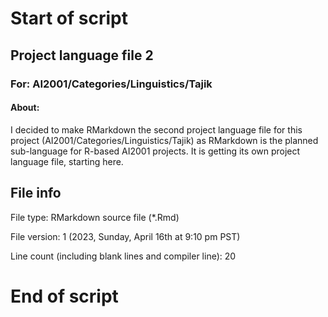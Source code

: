 # Start of script

## Project language file 2

### For: AI2001/Categories/Linguistics/Tajik

#### About:

I decided to make RMarkdown the second project language file for this project (AI2001/Categories/Linguistics/Tajik) as RMarkdown is the planned sub-language for R-based AI2001 projects. It is getting its own project language file, starting here.

## File info

File type: RMarkdown source file (*.Rmd)

File version: 1 (2023, Sunday, April 16th at 9:10 pm PST)

Line count (including blank lines and compiler line): 20

# End of script
